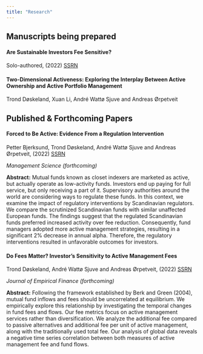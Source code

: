 ```yaml
---
title: "Research"
---
```


## Manuscripts being prepared

#### Are Sustainable Investors Fee Sensitive?

Solo-authored, (2022) [SSRN](https://papers.ssrn.com/sol3/papers.cfm?abstract_id=4187059)

#### Two-Dimensional Activeness: Exploring the Interplay Between Active Ownership and Active Portfolio Management

Trond Døskeland, Xuan Li, André Wattø Sjuve and Andreas Ørpetveit

## Published & Forthcoming Papers

#### Forced to Be Active: Evidence From a Regulation Intervention

Petter Bjerksund, Trond Døskeland, André Wattø Sjuve and Andreas Ørpetveit, (2022) [SSRN](https://papers.ssrn.com/sol3/papers.cfm?abstract_id=3635718)

*Management Science (forthcoming)* 

**Abstract:** Mutual funds known as closet indexers are marketed as active, but actually operate as low-activity funds. Investors end up paying for full service, but only receiving a part of it. Supervisory authorities around the world are considering ways to regulate these funds. In this context, we examine the impact of regulatory interventions by Scandinavian regulators. We compare the scrutinized Scandinavian funds with similar unaffected European funds. The findings suggest that the regulated Scandinavian funds preferred increased activity over fee reduction. Consequently, fund managers adopted more active management strategies, resulting in a significant 2% decrease in annual alpha. Therefore, the regulatory interventions resulted in unfavorable outcomes for investors.

#### Do Fees Matter? Investor's Sensitivity to Active Management Fees

Trond Døskeland, André Wattø Sjuve and Andreas Ørpetveit, (2022) [SSRN](https://papers.ssrn.com/sol3/papers.cfm?abstract_id=3857628)

*Journal of Empirical Finance (forthcoming)* 


**Abstract:** Following the framework established by Berk and Green (2004), mutual fund inflows and fees should be uncorrelated at equilibrium. We empirically explore this relationship by investigating the temporal changes in fund fees and flows. Our fee metrics focus on active management services rather than diversification. We analyze the additional fee compared to passive alternatives and additional fee per unit of active management, along with the traditionally used total fee. Our analysis of global data reveals a negative time series correlation between both measures of active management fee and fund flows.

